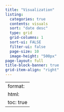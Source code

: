 ```yaml
---
title: "Visualization"
listing:
  categories: true
  contents: visuals
  sort: "date desc"
  type: grid
  grid-columns: 1
  sort-ui: FALSE
  filter-ui: false
  page-size: 10
  image-height: "500px"
page-layout: full
title-block-banner: true
grid-item-align: "right"
---
```


---
format:
  html:
    toc: true
---
